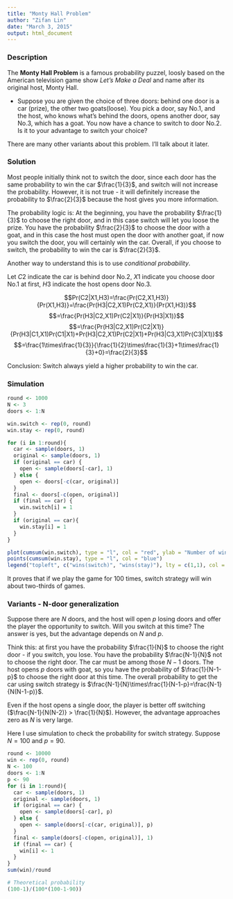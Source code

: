 ```yaml
---
title: "Monty Hall Problem"
author: "Zifan Lin"
date: "March 3, 2015"
output: html_document
---
```

### Description
The **Monty Hall Problem** is a famous probability puzzel, loosly based on the American television game show *Let's Make a Deal* and name after its original host, Monty Hall.

- Suppose you are given the choice of three doors: behind one door is a car (prize), the other two goats(loose). You pick a door, say No.1, and the host, who knows what's behind the doors, opens another door, say No.3, which has a goat. You now have a chance to switch to door No.2. Is it to your advantage to switch your choice?

There are many other variants about this problem. I'll talk about it later.

### Solution

Most people initially think not to switch the door, since each door has the same probability to win the car $\frac{1}{3}$, and switch will not increase the probability. However, it is not true - it will definitely increase the probability to $\frac{2}{3}$ because the host gives you more information.

The probability logic is: At the beginning, you have the probability $\frac{1}{3}$ to choose the right door, and in this case switch will let you loose the prize. You have the probability $\frac{2}{3}$ to choose the door with a goat, and in this case the host must open the door with another goat, if now you switch the door, you will certainly win the car. Overall, if you choose to switch, the probability to win the car is $\frac{2}{3}$.

Another way to understand this is to use *conditional probability*.

Let $C2$ indicate the car is behind door No.2, $X1$ indicate you choose door No.1 at first, $H3$ indicate the host opens door No.3.

$$Pr(C2|X1,H3)=\frac{Pr(C2,X1,H3)}{Pr(X1,H3)}=\frac{Pr(H3|C2,X1)Pr(C2,X1)}{Pr(X1,H3)}$$
$$=\frac{Pr(H3|C2,X1)Pr(C2|X1)}{Pr(H3|X1)}$$
$$=\frac{Pr(H3|C2,X1)Pr(C2|X1)}{Pr(H3|C1,X1)Pr(C1|X1)+Pr(H3|C2,X1)Pr(C2|X1)+Pr(H3|C3,X1)Pr(C3|X1)}$$
$$=\frac{1\times\frac{1}{3}}{\frac{1}{2}\times\frac{1}{3}+1\times\frac{1}{3}+0}=\frac{2}{3}$$

Conclusion: Switch always yield a higher probability to win the car.


### Simulation
```r
round <- 1000
N <- 3
doors <- 1:N

win.switch <- rep(0, round)
win.stay <- rep(0, round)

for (i in 1:round){
  car <- sample(doors, 1)
  original <- sample(doors, 1)
  if (original == car) {
    open <- sample(doors[-car], 1)
  } else {
    open <- doors[-c(car, original)]
  }
  final <- doors[-c(open, original)]
  if (final == car) {
    win.switch[i] = 1
  }
  if (original == car){
    win.stay[i] = 1
  }
}

plot(cumsum(win.switch), type = "l", col = "red", ylab = "Number of wins", xlab = "")
points(cumsum(win.stay), type = "l", col = "blue")
legend("topleft", c("wins(switch)", "wins(stay)"), lty = c(1,1), col = c("red", "blue"))
```

It proves that if we play the game for 100 times, switch strategy will win about two-thirds of games.


### Variants - N-door generalization

Suppose there are $N$ doors, and the host will open $p$ losing doors and offer the player the opportunity to switch. Will you switch at this time? The answer is yes, but the advantage depends on $N$ and $p$.

Think this: at first you have the probability $\frac{1}{N}$ to choose the right door - if you switch, you lose. You have the probability $\frac{N-1}{N}$ not to choose the right door. The car must be among those $N-1$ doors. The host opens $p$ doors with goat, so you have the probability of $\frac{1}{N-1-p}$ to choose the right door at this time. The overall probability to get the car using switch strategy is $\frac{N-1}{N}\times\frac{1}{N-1-p}=\frac{N-1}{N(N-1-p)}$.

Even if the host opens a single door, the player is better off switching ($\frac{N-1}{N(N-2)} > \frac{1}{N}$). However, the advantage approaches zero as $N$ is very large.

Here I use simulation to check the probability for switch strategy. Suppose $N=100$ and $p=90$.
```r
round <- 10000
win <- rep(0, round)
N <- 100
doors <- 1:N
p <- 90
for (i in 1:round){
  car <- sample(doors, 1)
  original <- sample(doors, 1)
  if (original == car) {
    open <- sample(doors[-car], p)
  } else { 
    open <- sample(doors[-c(car, original)], p)
  }
  final <- sample(doors[-c(open, original)], 1)
  if (final == car) {
    win[i] <- 1
  }
}
sum(win)/round

# Theoretical probability
(100-1)/(100*(100-1-90))
```
